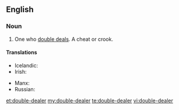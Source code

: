 ==English==

===Noun===
{{en-noun}}

# One who [[double deal]]s. A cheat or crook.

====Translations====

{{trans-top|one who double deals}}
* Icelandic: {{t-|is|tvöfaldur í roðinu|m}}
* Irish: {{t-|ga|dúblálaí|m}}
{{trans-mid}}
* Manx: {{t-|gv|lhoobeyr|m}}
* Russian: {{t+|ru|двурушник|m|tr=dvurúšnik}}
{{trans-bottom}}

[[et:double-dealer]]
[[my:double-dealer]]
[[te:double-dealer]]
[[vi:double-dealer]]